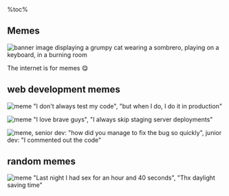 <aside>
%toc%
</aside>

<article>

# Memes

![banner image displaying a grumpy cat wearing a sombrero, playing on a keyboard, in a burning room](../../public/assets/images/app/memes/banner.png)

The internet is for memes 😋

## web development memes

![meme "I don't always test my code", "but when I do, I do it in production"](../../public/assets/images/app/memes/test_in_production.png)

![meme "I love brave guys", "I always skip staging server deployments"](../../public/assets/images/app/memes/I_love_brave_guys.png)

![meme, senior dev: "how did you manage to fix the bug so quickly", junior dev: "I commented out the code"](../../public/assets/images/app/memes/commented_out_the_code.png)

## random memes

![meme "Last night I had sex for an hour and 40 seconds", "Thx daylight saving time"](../../public/assets/images/app/memes/40_seconds.png)

</article>